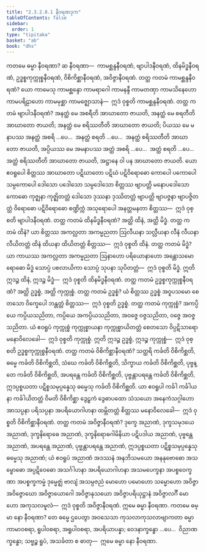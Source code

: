 ```yaml
---
title: "2.3.2.8.1 နီဝရဏဒုက"
tableOfContents: false
sidebar:
  order: 1
type: "tipitaka"
basket: "ab"
book: "dhs"
---
```



<DynamicBreadcrumb />

<Division number="1158" book="dhs">

<Paragraph number="1852" book="dhs">
ကတမေ ဓမ္မာ နီဝရဏာ? ဆ နီဝရဏာ—  ကာမစ္ဆန္ဒနီဝရဏံ, ဗျာပါဒနီဝရဏံ, ထိနမိဒ္ဓနီဝရဏံ, ဥဒ္ဓစ္စကုက္ကုစ္စနီဝရဏံ, ဝိစိကိစ္ဆာနီဝရဏံ, အဝိဇ္ဇာနီဝရဏံ.
</Paragraph>

</Division>
<Division number="1159" book="dhs">

<Paragraph number="1853" book="dhs">
တတ္ထ ကတမံ ကာမစ္ဆန္ဒနီဝရဏံ? ယော ကာမေသု ကာမစ္ဆန္ဒော ကာမရာဂေါ ကာမနန္ဒီ ကာမတဏှာ ကာမသိနေဟော ကာမပရိဠာဟော ကာမမုစ္ဆာ ကာမဇ္ဈောသာနံ—  ဣဒံ ဝုစ္စတိ ကာမစ္ဆန္ဒနီဝရဏံ.
</Paragraph>

</Division>
<Division number="1160" book="dhs">

<Paragraph number="1854" book="dhs">
တတ္ထ ကတမံ ဗျာပါဒနီဝရဏံ? အနတ္ထံ မေ အစရီတိ အာဃာတော ဇာယတိ, အနတ္ထံ မေ စရတီတိ အာဃာတော ဇာယတိ; အနတ္ထံ မေ စရိဿတီတိ အာဃာတော ဇာယတိ; ပိယဿ မေ မနာပဿ အနတ္ထံ အစရိ …ပေ…  အနတ္ထံ စရတိ …ပေ…  အနတ္ထံ စရိဿတီတိ အာဃာတော ဇာယတိ, အပ္ပိယဿ မေ အမနာပဿ အတ္ထံ အစရိ …ပေ…  အတ္ထံ စရတိ …ပေ…  အတ္ထံ စရိဿတီတိ အာဃာတော ဇာယတိ, အဋ္ဌာနေ ဝါ ပန အာဃာတော ဇာယတိ. ယော ဧဝရူပေါ စိတ္တဿ အာဃာတော ပဋိဃာတော ပဋိဃံ ပဋိဝိရောဓော ကောပေါ ပကောပေါ သမ္ပကောပေါ ဒေါသော ပဒေါသော သမ္ပဒေါသော စိတ္တဿ ဗျာပတ္တိ မနောပဒေါသော ကောဓော ကုဇ္ဈနာ ကုဇ္ဈိတတ္တံ ဒေါသော ဒုဿနာ ဒုဿိတတ္တံ ဗျာပတ္တိ ဗျာပဇ္ဇနာ ဗျာပဇ္ဇိတတ္တံ ဝိရောဓော ပဋိဝိရောဓော စဏ္ဍိက္ကံ အသုရောပေါ အနတ္တမနတာ စိတ္တဿ—  ဣဒံ ဝုစ္စတိ ဗျာပါဒနီဝရဏံ.
</Paragraph>

</Division>
<Division number="1161" book="dhs">

<Paragraph number="1855" book="dhs">
တတ္ထ ကတမံ ထိနမိဒ္ဓနီဝရဏံ? အတ္ထိ ထိနံ, အတ္ထိ မိဒ္ဓံ.
</Paragraph>

</Division>
<Division number="1162" book="dhs">

<Paragraph number="1856" book="dhs">
တတ္ထ ကတမံ ထိနံ? ယာ စိတ္တဿ အကလ္လတာ အကမ္မညတာ ဩလီယနာ သလ္လီယနာ လီနံ လီယနာ လီယိတတ္တံ ထိနံ ထိယနာ ထိယိတတ္တံ စိတ္တဿ—  ဣဒံ ဝုစ္စတိ ထိနံ.
</Paragraph>

</Division>
<Division number="1163" book="dhs">

<Paragraph number="1857" book="dhs">
တတ္ထ ကတမံ မိဒ္ဓံ? ယာ ကာယဿ အကလ္လတာ အကမ္မညတာ ဩနာဟော ပရိယောနာဟော အန္တောသမောရောဓော မိဒ္ဓံ သောပ္ပံ ပစလာယိကာ သောပ္ပံ သုပနာ သုပိတတ္တံ—  ဣဒံ ဝုစ္စတိ မိဒ္ဓံ. ဣတိ ဣဒဉ္စ ထိနံ, ဣဒဉ္စ မိဒ္ဓံ—  ဣဒံ ဝုစ္စတိ ထိနမိဒ္ဓနီဝရဏံ.
</Paragraph>

</Division>
<Division number="1164" book="dhs">

<Paragraph number="1858" book="dhs">
တတ္ထ ကတမံ ဥဒ္ဓစ္စကုက္ကုစ္စနီဝရဏံ? အတ္ထိ ဥဒ္ဓစ္စံ, အတ္ထိ ကုက္ကုစ္စံ.
</Paragraph>

</Division>
<Division number="1165" book="dhs">

<Paragraph number="1859" book="dhs">
တတ္ထ ကတမံ ဥဒ္ဓစ္စံ? ယံ စိတ္တဿ ဥဒ္ဓစ္စံ အဝူပသမော စေတသော ဝိက္ခေပေါ ဘန္တတ္တံ စိတ္တဿ—  ဣဒံ ဝုစ္စတိ ဥဒ္ဓစ္စံ.
</Paragraph>

</Division>
<Division number="1166" book="dhs">

<Paragraph number="1860" book="dhs">
တတ္ထ ကတမံ ကုက္ကုစ္စံ? အကပ္ပိယေ ကပ္ပိယသညိတာ, ကပ္ပိယေ အကပ္ပိယသညိတာ, အဝဇ္ဇေ ဝဇ္ဇသညိတာ, ဝဇ္ဇေ အဝဇ္ဇသညိတာ. ယံ ဧဝရူပံ ကုက္ကုစ္စံ ကုက္ကုစ္စာယနာ ကုက္ကုစ္စာယိတတ္တံ စေတသော ဝိပ္ပဋိသာရော မနောဝိလေခေါ—  ဣဒံ ဝုစ္စတိ ကုက္ကုစ္စံ. ဣတိ ဣဒဉ္စ ဥဒ္ဓစ္စံ, ဣဒဉ္စ ကုက္ကုစ္စံ—  ဣဒံ ဝုစ္စတိ ဥဒ္ဓစ္စကုက္ကုစ္စနီဝရဏံ.
</Paragraph>

</Division>
<Division number="1167" book="dhs">

<Paragraph number="1861" book="dhs">
တတ္ထ ကတမံ ဝိစိကိစ္ဆာနီဝရဏံ? သတ္ထရိ ကင်္ခတိ ဝိစိကိစ္ဆတိ, ဓမ္မေ ကင်္ခတိ ဝိစိကိစ္ဆတိ, သံဃေ ကင်္ခတိ ဝိစိကိစ္ဆတိ, သိက္ခာယ ကင်္ခတိ ဝိစိကိစ္ဆတိ, ပုဗ္ဗန္တေ ကင်္ခတိ ဝိစိကိစ္ဆတိ, အပရန္တေ ကင်္ခတိ ဝိစိကိစ္ဆတိ, ပုဗ္ဗန္တာပရန္တေ ကင်္ခတိ ဝိစိကိစ္ဆတိ, ဣဒပ္ပစ္စယတာ ပဋိစ္စသမုပ္ပန္နေသု ဓမ္မေသု ကင်္ခတိ ဝိစိကိစ္ဆတိ. ယာ ဧဝရူပါ ကင်္ခါ ကင်္ခါယနာ ကင်္ခါယိတတ္တံ ဝိမတိ ဝိစိကိစ္ဆာ ဒွေဠှကံ ဒွေဓာပထော သံသယော အနေကံသဂ္ဂါဟော အာသပ္ပနာ ပရိသပ္ပနာ အပရိယောဂါဟနာ ထမ္ဘိတတ္တံ စိတ္တဿ မနောဝိလေခေါ—  ဣဒံ ဝုစ္စတိ ဝိစိကိစ္ဆာနီဝရဏံ.
</Paragraph>

</Division>
<Division number="1168" book="dhs">

<Paragraph number="1862" book="dhs">
တတ္ထ ကတမံ အဝိဇ္ဇာနီဝရဏံ? ဒုက္ခေ အညာဏံ, ဒုက္ခသမုဒယေ အညာဏံ, ဒုက္ခနိရောဓေ အညာဏံ, ဒုက္ခနိရောဓဂါမိနိယာ ပဋိပဒါယ အညာဏံ, ပုဗ္ဗန္တေ အညာဏံ, အပရန္တေ အညာဏံ, ပုဗ္ဗန္တာပရန္တေ အညာဏံ, ဣဒပ္ပစ္စယတာ ပဋိစ္စသမုပ္ပန္နေသု ဓမ္မေသု အညာဏံ; ယံ ဧဝရူပံ အညာဏံ အဒဿနံ အနဘိသမယော အနနုဗောဓော အသမ္ဗောဓော အပ္ပဋိဝေဓော အသင်္ဂါဟနာ အပရိယောဂါဟနာ အသမပေက္ခနာ အပစ္စဝေက္ခဏာ အပစ္စက္ခကမ္မံ ဒုမ္မေဇ္ဈံ ဗာလျံ အသမ္ပဇညံ မောဟော ပမောဟော သမ္မောဟော အဝိဇ္ဇာ အဝိဇ္ဇောဃော အဝိဇ္ဇာယောဂေါ အဝိဇ္ဇာနုသယော အဝိဇ္ဇာပရိယုဋ္ဌာနံ အဝိဇ္ဇာလင်္ဂီ မောဟော အကုသလမူလံ—  ဣဒံ ဝုစ္စတိ အဝိဇ္ဇာနီဝရဏံ.
</Paragraph>

<Paragraph number="1863" book="dhs">
ဣမေ ဓမ္မာ နီဝရဏာ.
</Paragraph>

</Division>
<Division number="1169" book="dhs">

<Paragraph number="1864" book="dhs">
ကတမေ ဓမ္မာ နော နီဝရဏာ? တေ ဓမ္မေ ဌပေတွာ အဝသေသာ ကုသလာကုသလာဗျာကတာ ဓမ္မာ ကာမာဝစရာ, ရူပါဝစရာ, အရူပါဝစရာ, အပရိယာပန္နာ; ဝေဒနာက္ခန္ဓော …ပေ…  ဝိညာဏက္ခန္ဓော; သဗ္ဗဉ္စ ရူပံ, အသင်္ခတာ စ ဓာတု—  ဣမေ ဓမ္မာ နော နီဝရဏာ.
</Paragraph>
</Division>